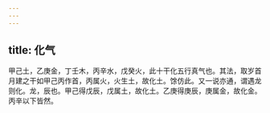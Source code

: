 ```yaml
---
---
---
```

title: 化气
---




甲己土，乙庚金，丁壬木，丙辛水，戊癸火，此十干化五行真气也。其法，取岁首月建之干如甲己丙作首，丙属火，火生土，故化土。馀仿此。又一说亦通，谓遇龙则化。龙，辰也。甲己得戊辰，戊属土，故化土。乙庚得庚辰，庚属金，故化金。丙辛以下皆然。